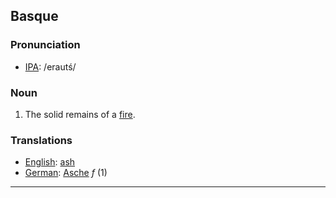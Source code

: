 == Basque ==

=== Pronunciation ===
*[[International Phonetic Alphabet|IPA]]: /eraut&sacute;/

=== Noun ===

#The solid remains of a [[fire]].

=== Translations ===
*[[English]]: [[ash]]
*[[German]]: [[Asche]] ''f'' (1)

----